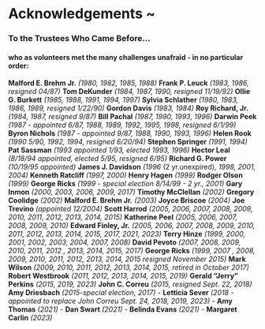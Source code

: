 # Acknowledgements ~ {.unnumbered .unlisted}

::: {.dedication}
### To the Trustees Who Came Before...
#### who as volunteers met the many challenges unafraid - in no particular order:


 **Malford E. Brehm Jr.** *(1980, 1982, 1985, 1988)* 
 **Frank P. Leuck** *(1983, 1986, resigned 04/87)*
 **Tom DeKunder** *(1984, 1987, 1990, resigned 11/19/92)*
 **Ollie G. Burkett** *(1985, 1988, 1991, 1994, 1997)*
 **Sylvia Schlather** *(1980, 1983, 1986, 1989, resigned 1/22/90)*
 **Gordon Davis** *(1983, 1984)*
 **Roy Richard, Jr.** *(1984, 1987, resigned 9/87)*
 **Bill Pachal** *(1987, 1990, 1993, 1996)*
 **Darwin Peek** *(1987 - appointed 6/87, 1988, 1989, 1992, 1995, 1998, resigned 6/1/99)*
 **Byron Nichols** *(1987 - appointed 9/87, 1988, 1990, 1993, 1996)*
 **Helen Rook** *(1990 5/90, 1992, 1994, resigned 6/20/94)*
 **Stephen Springer** *(1991, 1994)*
 **Pat Sassman** *(1993 appointed 1/93, elected 1993, 1996)*
 **Hector Leal** *(8/18/94 appointed, elected 5/95, resigned 6/95)*
 **Richard G. Power** *(10/19/95 appointed)*
 **James J. Davidson** *(1996 *(2 yr.unexpired)*, 1998, 2001, 2004)*
 **Kenneth Ratcliff** *(1997, 2000)*
 **Henry Hagen** *(1999)*
 **Rodger Olson** *(1999)*
 **George Ricks** *(1999 - special election 8/14/99 - 2 yr., 2001)*
 **Gary Inmon** *(2000, 2003, 2006, 2009, 2017)*
 **Timothy McClellan** *(2002)*
 **Gregory Coolidge** *(2002)*
 **Malford E. Brehm Jr.** *(2003)*
 **Joyce Briscoe** *(2004)*
 **Joe Trevino** *(appointed 12/2004)*
 **Scott Harrod** *(2005, 2006, 2007, 2008, 2009, 2010, 2011, 2012, 2013, 2014, 2015)*
 **Katherine Peel** *(2005, 2006, 2007, 2008, 2009, 2010)*
 **Edward Finley, Jr.** *(2005, 2006, 2007, 2008, 2009, 2010, 2011, 2012, 2013, 2014, 2015, 2017, 2021, 2023)*
 **Terry Hinze** *(1999, 2000, 2001, 2002, 2003, 2004, 2007, 2008)*
 **David Pevoto** *(2007, 2008, 2009, 2010, 2011, 2012 , 2013, 2014, 2015, 2017)*
 **George Ricks** *(1999, 2007 , 2008, 2009, 2010, 2011, 2012, 2013, 2014, 2015 resigned November 2015)*
 **Mark Wilson** *(2009, 2010, 2011, 2012, 2013, 2014, 2015, retired in October 2017)*
 **Robert Westbrook** *(2011, 2012, 2013, 2014, 2015, 2019)*
 **Gerald "Jerry" Perkins** *(2015, 2019, 2023)*
 **John C. Correu** *(2015, resigned Sept. 22, 2018)*
 **Amy Driesbach** *(2015-special election, 2017)*
- **Letticia Sever** *(2018 - appointed to replace John Correu Sept. 24, 2018, 2019, 2023)*
- **Amy Thomas** *(2021)*
- **Dan Swart** *(2021)*
- **Belinda Evans** *(2021)*
- **Margaret Carlin** *(2023)*

:::

